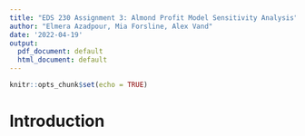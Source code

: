 ```yaml
---
title: "EDS 230 Assignment 3: Almond Profit Model Sensitivity Analysis"
author: "Elmera Azadpour, Mia Forsline, Alex Vand"
date: '2022-04-19'
output:
  pdf_document: default
  html_document: default
---
```


```r
knitr::opts_chunk$set(echo = TRUE)
```

# Introduction 